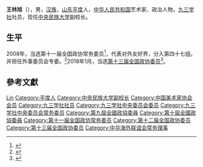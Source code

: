 '''王林旭'''（{{bd|1959年|6月|}}），男，[[汉族|汉族]]，[[山东省|山东]][[平度县|平度]]人，[[中华人民共和国|中华人民共和国]]艺术家、政治人物，[[九三学社|九三学社]]社员，现任[[中央民族大学|中央民族大学]]副校长。

== 生平 ==
2008年，当选第十一届全国政协常务委员<ref>{{cite news|title=第十一届全国政协委员名单|url=http://www.indaa.com.cn/zt/2009qglh/zxzs/200903/t20090303_127573.html|accessdate=2013-04-09|newspaper=新华社北京1月25日电 中国人民政治协商会议第十一届全国委员会委员名单(共2237人，2008年1月25日政协第十届全国委员会常务委员会第二十次会议通过)|date=2008年1月25日|deadurl=yes|archiveurl=https://web.archive.org/web/20130928014403/http://www.indaa.com.cn/zt/2009qglh/zxzs/200903/t20090303_127573.html|archivedate=2013年9月28日}}</ref>，代表对外友好界，分入第四十七组。并担任外事委员会专委。<ref>{{cite news|title=全国政协信息-王林旭|url=http://www.cppcc.gov.cn/CMS/wylibary/showJcwyxtInfoWylibary.action?tabJcwyxt.guid=11W0016250&wytype=wjwy|accessdate=2013-04-11|newspaper=全国政协委员会|archive-date=2018-01-27|archive-url=https://web.archive.org/web/20180127004554/http://www.cppcc.gov.cn/CMS/wylibary/showJcwyxtInfoWylibary.action?tabJcwyxt.guid=11W0016250&wytype=wjwy|dead-url=no}}</ref>2018年1月，当选[[中国人民政治协商会议第十三届全国委员会委员名单|第十三届全国政协委员]]<ref>{{Cite web|url=http://sports.163.com/18/0126/06/D92BRKK400051C89.html|title=中国人民政治协商会议第十三届全国委员会委员名单|accessdate=2018-01-26|last=|work=网易|archive-url=https://web.archive.org/web/20180127143232/http://sports.163.com/18/0126/06/D92BRKK400051C89.html|archive-date=2018-01-27|dead-url=yes}}</ref>。

== 參考文獻 ==
{{reflist}}

{{Navboxes 
| title  = 王林旭在[[九三学社|九三学社]]的职务
| list1  =
{{九三学社第十一届中央委员会}}
{{九三学社第十二届中央委员会}}
{{九三学社第十三届中央委员会}}
{{九三学社第十四届中央委员会}}
}}
{{Navboxes 
| title  = 王林旭在[[中国美术家协会|中国美术家协会]]的职务
| list1  =
{{中国美术家协会第九届理事会}}
}}
{{Navboxes 
| title  = 王林旭在[[中华海外联谊会|中华海外联谊会]]的职务
| list1  =
{{中华海外联谊会第三届理事会}}
{{中华海外联谊会第五届理事会}}
}}

{{Authority control}}
{{DEFAULTSORT:Wang王}}
[[Category:王姓|Lin]]
[[Category:平度人|Category:平度人]]
[[Category:中央民族大学副校长|Category:中央民族大学副校长]]
[[Category:中国美术家协会会员|Category:中国美术家协会会员]]
[[Category:九三学社社员|Category:九三学社社员]]
[[Category:九三学社中央委员会委员|Category:九三学社中央委员会委员]]
[[Category:九三学社中央委员会常务委员|Category:九三学社中央委员会常务委员]]
[[Category:第九屆全國政協委員|Category:第九屆全國政協委員]]
[[Category:第十屆全國政協委員|Category:第十屆全國政協委員]]
[[Category:第十一届全国政协常务委员|Category:第十一届全国政协常务委员]]
[[Category:第十二届全国政协委员|Category:第十二届全国政协委员]]
[[Category:第十三届全国政协委员|Category:第十三届全国政协委员]]
[[Category:中华海外联谊会常务理事|Category:中华海外联谊会常务理事]]